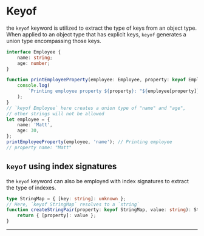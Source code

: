 # Keyof

the `keyof` keyword is utilized to extract the type of keys from an object type. When applied to an object type that has explicit keys, `keyof` generates a union type encompassing those keys.

```ts copy
interface Employee {
	name: string;
	age: number;
}

function printEmployeeProperty(employee: Employee, property: keyof Employee) {
	console.log(
		`Printing employee property ${property}: "${employee[property]}"`
	);
}
// `keyof Employee` here creates a union type of "name" and "age",
// other strings will not be allowed
let employee = {
	name: 'Matt',
	age: 30,
};
printEmployeeProperty(employee, 'name'); // Printing employee
// property name: "Matt"
```

## `keyof` using index signatures

the `keyof` keyword can also be employed with index signatures to extract the type of indexes.

```ts copy
type StringMap = { [key: string]: unknown };
// Here, `keyof StringMap` resolves to a `string`
function createStringPair(property: keyof StringMap, value: string): StringMap {
	return { [property]: value };
}
```

---
